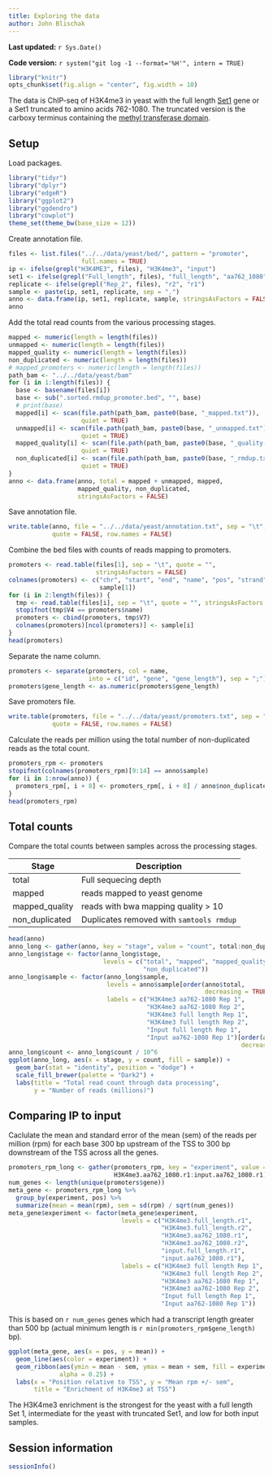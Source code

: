 ```yaml
---
title: Exploring the data
author: John Blischak
---
```


**Last updated:** `r Sys.Date()`

**Code version:** `r system("git log -1 --format='%H'", intern = TRUE)`

```r
library("knitr")
opts_chunk$set(fig.align = "center", fig.width = 10)
```

The data is ChIP-seq of H3K4me3 in yeast with the full length [Set1][] gene or a Set1 truncated to amino acids 762-1080.
The truncated version is the carboxy terminus containing the [methyl transferase domain][me3].

[Set1]: http://www.ncbi.nlm.nih.gov/gene/856519
[me3]: http://www.ncbi.nlm.nih.gov/Structure/cdd/cddsrv.cgi?uid=214614

## Setup

Load packages.

```r
library("tidyr")
library("dplyr")
library("edgeR")
library("ggplot2")
library("ggdendro")
library("cowplot")
theme_set(theme_bw(base_size = 12))
```

Create annotation file.

```r
files <- list.files("../../data/yeast/bed/", pattern = "promoter",
                    full.names = TRUE)
ip <- ifelse(grepl("H3K4ME3", files), "H3K4me3", "input")
set1 <- ifelse(grepl("Full_length", files), "full_length", "aa762_1080")
replicate <- ifelse(grepl("Rep_2", files), "r2", "r1")
sample <- paste(ip, set1, replicate, sep = ".")
anno <- data.frame(ip, set1, replicate, sample, stringsAsFactors = FALSE)
anno
```

Add the total read counts from the various processing stages.

```r
mapped <- numeric(length = length(files))
unmapped <- numeric(length = length(files))
mapped_quality <- numeric(length = length(files))
non_duplicated <- numeric(length = length(files))
# mapped_promoters <- numeric(length = length(files))
path_bam <- "../../data/yeast/bam"
for (i in 1:length(files)) {
  base <- basename(files[i])
  base <- sub(".sorted.rmdup_promoter.bed", "", base)
  # print(base)
  mapped[i] <- scan(file.path(path_bam, paste0(base, "_mapped.txt")),
                    quiet = TRUE)
  unmapped[i] <- scan(file.path(path_bam, paste0(base, "_unmapped.txt")),
                    quiet = TRUE)
  mapped_quality[i] <- scan(file.path(path_bam, paste0(base, "_quality-mapped.txt")),
                    quiet = TRUE)
  non_duplicated[i] <- scan(file.path(path_bam, paste0(base, "_rmdup.txt")),
                    quiet = TRUE)
}
anno <- data.frame(anno, total = mapped + unmapped, mapped,
                   mapped_quality, non_duplicated,
                   stringsAsFactors = FALSE)
```

Save annotation file.

```r
write.table(anno, file = "../../data/yeast/annotation.txt", sep = "\t",
            quote = FALSE, row.names = FALSE)
```

Combine the bed files with counts of reads mapping to promoters.

```r
promoters <- read.table(files[1], sep = "\t", quote = "",
                        stringsAsFactors = FALSE)
colnames(promoters) <- c("chr", "start", "end", "name", "pos", "strand",
                         sample[1])
for (i in 2:length(files)) {
  tmp <- read.table(files[i], sep = "\t", quote = "", stringsAsFactors = FALSE)
  stopifnot(tmp$V4 == promoters$name)
  promoters <- cbind(promoters, tmp$V7)
  colnames(promoters)[ncol(promoters)] <- sample[i]
}
head(promoters)
```

Separate the name column.

```r
promoters <- separate(promoters, col = name,
                      into = c("id", "gene", "gene_length"), sep = ";")
promoters$gene_length <- as.numeric(promoters$gene_length)
```

Save promoters file.

```r
write.table(promoters, file = "../../data/yeast/promoters.txt", sep = "\t",
            quote = FALSE, row.names = FALSE)
```

Calculate the reads per million using the total number of non-duplicated reads as the total count.

```r
promoters_rpm <- promoters
stopifnot(colnames(promoters_rpm)[9:14] == anno$sample)
for (i in 1:nrow(anno)) {
  promoters_rpm[, i + 8] <- promoters_rpm[, i + 8] / anno$non_duplicated[i] * 10^6
}
head(promoters_rpm)
```

## Total counts

Compare the total counts between samples across the processing stages.

Stage  | Description
------------- | -------------
total  | Full sequecing depth
mapped  | reads mapped to yeast genome
mapped_quality | reads with bwa mapping quality > 10
non_duplicated | Duplicates removed with `samtools rmdup`

```r
head(anno)
anno_long <- gather(anno, key = "stage", value = "count", total:non_duplicated)
anno_long$stage <- factor(anno_long$stage,
                          levels = c("total", "mapped", "mapped_quality",
                                     "non_duplicated"))
anno_long$sample <- factor(anno_long$sample,
                           levels = anno$sample[order(anno$total,
                                                      decreasing = TRUE)],
                           labels = c("H3K4me3 aa762-1080 Rep 1",
                                      "H3K4me3 aa762-1080 Rep 2",
                                      "H3K4me3 full length Rep 1",
                                      "H3K4me3 full length Rep 2",
                                      "Input full length Rep 1",
                                      "Input aa762-1080 Rep 1")[order(anno$total,
                                                                decreasing = TRUE)])
anno_long$count <- anno_long$count / 10^6
ggplot(anno_long, aes(x = stage, y = count, fill = sample)) +
  geom_bar(stat = "identity", position = "dodge") +
  scale_fill_brewer(palette = "Dark2") +
  labs(title = "Total read count through data processing",
       y = "Number of reads (millions)")
```

## Comparing IP to input

Caclulate the mean and standard error of the mean (sem) of the reads per million (rpm) for each base 300 bp upstream of the TSS to 300 bp downstream of the TSS across all the genes.

```r
promoters_rpm_long <- gather(promoters_rpm, key = "experiment", value = "rpm",
                             H3K4me3.aa762_1080.r1:input.aa762_1080.r1)
num_genes <- length(unique(promoters$gene))
meta_gene <- promoters_rpm_long %>%
  group_by(experiment, pos) %>%
  summarize(mean = mean(rpm), sem = sd(rpm) / sqrt(num_genes))
meta_gene$experiment <- factor(meta_gene$experiment,
                               levels = c("H3K4me3.full_length.r1",
                                          "H3K4me3.full_length.r2",
                                          "H3K4me3.aa762_1080.r1",
                                          "H3K4me3.aa762_1080.r2",
                                          "input.full_length.r1",
                                          "input.aa762_1080.r1"),
                               labels = c("H3K4me3 full length Rep 1",
                                          "H3K4me3 full length Rep 2",
                                          "H3K4me3 aa762-1080 Rep 1",
                                          "H3K4me3 aa762-1080 Rep 2",
                                          "Input full length Rep 1",
                                          "Input aa762-1080 Rep 1"))
```

This is based on `r num_genes` genes which had a transcript length greater than 500 bp (actual minimum length is `r min(promoters_rpm$gene_length)` bp).

```r
ggplot(meta_gene, aes(x = pos, y = mean)) +
  geom_line(aes(color = experiment)) +
  geom_ribbon(aes(ymin = mean - sem, ymax = mean + sem, fill = experiment),
              alpha = 0.25) +
  labs(x = "Position relative to TSS", y = "Mean rpm +/- sem",
       title = "Enrichment of H3K4me3 at TSS")
```

The H3K4me3 enrichment is the strongest for the yeast with a full length Set 1, intermediate for the yeast with truncated Set1, and low for both input samples.

## Session information

```r
sessionInfo()
```
